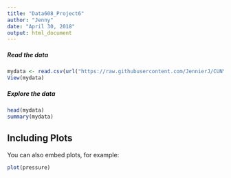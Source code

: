 ---
title: "Data608_Project6"
author: "Jenny"
date: "April 30, 2018"
output: html_document
---

##### Read the data
```{r}
mydata <- read.csv(url("https://raw.githubusercontent.com/JennierJ/CUNY_DATA_608/master/Final_Project/Drinking_Water_Quality_Distribution_Monitoring_Data.csv"))
View(mydata)
```

##### Explore the data
```{r}
head(mydata)
summary(mydata)
```

## Including Plots

You can also embed plots, for example:

```{r pressure, echo=FALSE}
plot(pressure)
```


